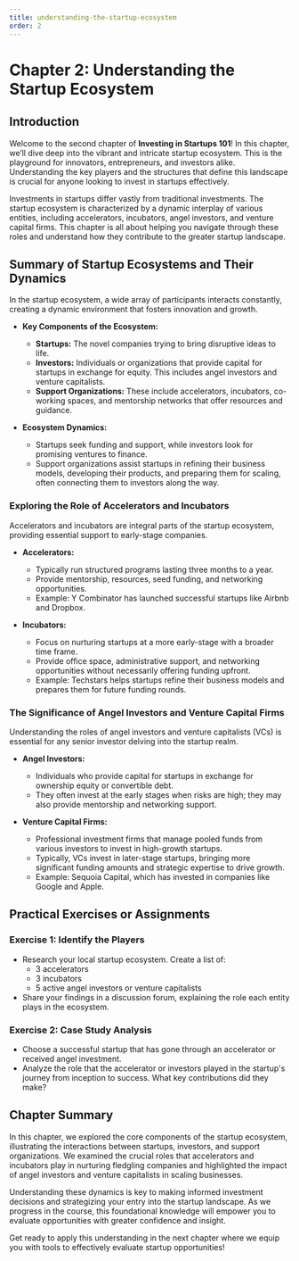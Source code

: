 ```yaml
---
title: understanding-the-startup-ecosystem
order: 2
---
```


# Chapter 2: Understanding the Startup Ecosystem

## Introduction
Welcome to the second chapter of **Investing in Startups 101**! In this chapter, we’ll dive deep into the vibrant and intricate startup ecosystem. This is the playground for innovators, entrepreneurs, and investors alike. Understanding the key players and the structures that define this landscape is crucial for anyone looking to invest in startups effectively.

Investments in startups differ vastly from traditional investments. The startup ecosystem is characterized by a dynamic interplay of various entities, including accelerators, incubators, angel investors, and venture capital firms. This chapter is all about helping you navigate through these roles and understand how they contribute to the greater startup landscape.

## Summary of Startup Ecosystems and Their Dynamics
In the startup ecosystem, a wide array of participants interacts constantly, creating a dynamic environment that fosters innovation and growth.

- **Key Components of the Ecosystem:**
  - **Startups:** The novel companies trying to bring disruptive ideas to life.
  - **Investors:** Individuals or organizations that provide capital for startups in exchange for equity. This includes angel investors and venture capitalists.
  - **Support Organizations:** These include accelerators, incubators, co-working spaces, and mentorship networks that offer resources and guidance.

- **Ecosystem Dynamics:**
  - Startups seek funding and support, while investors look for promising ventures to finance.
  - Support organizations assist startups in refining their business models, developing their products, and preparing them for scaling, often connecting them to investors along the way.

### Exploring the Role of Accelerators and Incubators
Accelerators and incubators are integral parts of the startup ecosystem, providing essential support to early-stage companies.

- **Accelerators:**
  - Typically run structured programs lasting three months to a year.
  - Provide mentorship, resources, seed funding, and networking opportunities.
  - Example: Y Combinator has launched successful startups like Airbnb and Dropbox.

- **Incubators:**
  - Focus on nurturing startups at a more early-stage with a broader time frame.
  - Provide office space, administrative support, and networking opportunities without necessarily offering funding upfront.
  - Example: Techstars helps startups refine their business models and prepares them for future funding rounds.

### The Significance of Angel Investors and Venture Capital Firms
Understanding the roles of angel investors and venture capitalists (VCs) is essential for any senior investor delving into the startup realm.

- **Angel Investors:**
  - Individuals who provide capital for startups in exchange for ownership equity or convertible debt.
  - They often invest at the early stages when risks are high; they may also provide mentorship and networking support.

- **Venture Capital Firms:**
  - Professional investment firms that manage pooled funds from various investors to invest in high-growth startups.
  - Typically, VCs invest in later-stage startups, bringing more significant funding amounts and strategic expertise to drive growth.
  - Example: Sequoia Capital, which has invested in companies like Google and Apple.

## Practical Exercises or Assignments
### Exercise 1: Identify the Players
- Research your local startup ecosystem. Create a list of:
  - 3 accelerators
  - 3 incubators
  - 5 active angel investors or venture capitalists
- Share your findings in a discussion forum, explaining the role each entity plays in the ecosystem.

### Exercise 2: Case Study Analysis
- Choose a successful startup that has gone through an accelerator or received angel investment.
- Analyze the role that the accelerator or investors played in the startup's journey from inception to success. What key contributions did they make?

## Chapter Summary
In this chapter, we explored the core components of the startup ecosystem, illustrating the interactions between startups, investors, and support organizations. We examined the crucial roles that accelerators and incubators play in nurturing fledgling companies and highlighted the impact of angel investors and venture capitalists in scaling businesses.

Understanding these dynamics is key to making informed investment decisions and strategizing your entry into the startup landscape. As we progress in the course, this foundational knowledge will empower you to evaluate opportunities with greater confidence and insight.

Get ready to apply this understanding in the next chapter where we equip you with tools to effectively evaluate startup opportunities!
